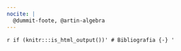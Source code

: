 ```yaml
---
nocite: |
  @dummit-foote, @artin-algebra
---
```


\nocite{*}

`r if (knitr:::is_html_output())'
# Bibliografia {-}
'`
